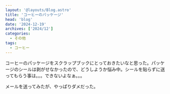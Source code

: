 ```yaml
---
layout: '@layouts/Blog.astro'
title: 'コーヒーのパッケージ'
head: 'blog'
date: '2024-12-19'
archives: ['2024/12']
categories:
  - その他
tags:
  - コーヒー
---
```


コーヒーのパッケージをスクラップブックにとっておきたいなと思った。パッケージのシールは剥がせなかったので、どうしようか悩み中。シールを貼らずに送ってもらう事は。。。できないよなぁ。。。

メールを送ってみたが、やっぱりダメだった。
